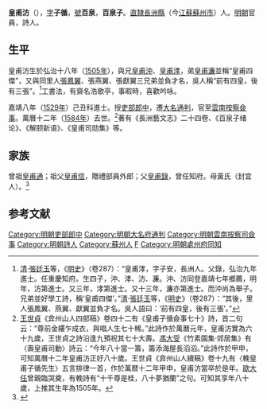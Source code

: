 {{明清人物信息框
| 姓名 = 皇甫汸
| 原名 =
| 圖片名稱= 
| 圖片大小 =
| 圖片說明 = 
| 最高職務 = 雲南按察司僉事
| 國家 = 大明 
| 爵位 =
| 籍貫 = 直隸蘇州府長洲縣
| 族裔 = 
| 字號 = 字子循，號百泉
| 諡號 =
| 出生日期 = 弘治十八年（1505年）
| 出生地點 = 
| 逝世日期 = 萬曆十二年（1584年）
| 逝世地點 =
| 墓葬 =
| 配偶 = 
| 親屬 = 
| 出身 =
* 應天府鄉試第五十六名
* 嘉靖八年己丑科進士出身
| 經歷 =
| 著作 =  
}}
'''皇甫汸'''（{{bd|1505年||1584年|catIdx=H皇甫}}），[[表字|字]]'''子循'''，[[號|號]]'''百泉'''，'''百泉子'''。[[南直隸|直隸]][[長洲縣|長洲縣]]（今[[江蘇|江蘇]][[蘇州市|蘇州市]]）人。[[明朝|明朝]]官員，詩人。

== 生平 ==
皇甫汸生於弘治十八年（[[1505年|1505年]]），與兄[[皇甫沖|皇甫沖]]、[[皇甫涍|皇甫涍]]，弟[[皇甫濂|皇甫濂]]並稱“皇甫四傑”，又與同里人[[張鳳翼_(戲曲)|張鳳翼]]、張燕翼、張獻翼三兄弟並負才名，吳人稱“前有四皇，後有三張”。<ref>[[清|清]]·[[張廷玉|張廷玉]]等，《[[明史|明史]]》（卷287）：“皇甫涍，字子安，長洲人。父錄，弘治九年進士。任重慶知府。生四子，沖、涍、汸、濂。沖、汸同登嘉靖七年鄉薦，明年，汸第進士。又三年，涍第進士。又十三年，濂亦第進士。而沖尚為舉子。兄弟並好學工詩，稱‘皇甫四傑’。”[[清|清]]·[[張廷玉|張廷玉]]等，《[[明史|明史]]》（卷287）：“其後，里人張鳳翼、燕翼、獻翼並負才名。吳人語曰：‘前有四皇，後有三張’。”</ref>工書法，有齋名浩歌亭，事暇時，喜歡吟咏。

嘉靖八年（[[1529年|1529年]]）己丑科進士。授[[吏部|吏部]][[郎中|郎中]]，遷[[大名府|大名]][[通判|通判]]，官至[[雲南|雲南]][[按察|按察]][[僉事|僉事]]。萬曆十二年（[[1584年|1584年]]）去世。<ref>[[王世貞|王世貞]]《弇州山人四部稿》卷四十二有《皇甫子循僉事七十》詩，首二句云：“尊前金縷乍成衣，與唱人生七十稀。”此詩作於萬曆元年，皇甫汸實為六十九歲，王世貞之詩沿逢九預祝其七十大壽。[[馮大受|馮大受]]《竹素園集·郊居集》有〈壽皇甫司動〉詩云：“今年八十當一籌，籌添海屋長滔滔。”此詩作於甲申，可知萬曆十二年皇甫汸正好八十歲。王世貞《弇州山人續稿》卷十九有〈輓皇甫子循先生〉五言排律一首，作於萬暦十二年甲申，皇甫汸當卒於是年。[[歐大任|歐大任]]曾親臨哭奠，有輓詩有“十千尊是桂，八十夢猶蘭”之句。可知其享年八十歲，上推其生年為1505年。</ref>著有《長洲藝文志》二十四卷、《百泉子绪论》、《解颐新语》、《皇甫司勋集》等。

== 家族 ==
曾祖[[皇甫通|皇甫通]]；祖父[[皇甫信|皇甫信]]，贈禮部員外郎；父[[皇甫錄|皇甫錄]]，曾任知府。母黃氏（封宜人）。<ref>{{Cite book|title=天一阁藏明代科举录选刊 登科录 点校本|last=龚延明主编|first=|publisher=宁波出版社|year=2016|isbn=978-7-5526-2320-8|location=宁波|pages=|quote=《天一閣藏明代科舉錄選刊.登科錄》之《嘉靖八年己丑科進士登科錄》}}</ref>

==参考文献==
{{reflist}}

{{start box}}
{{s-off}}
{{s-before|[[梁廉|梁廉]]}}
{{s-title|明朝處州府同知|嘉靖年間}}
{{s-after|[[俞鸞|俞鸞]]}}
{{end box}}

{{並稱|皇甫四傑|[[皇甫沖|皇甫沖]] - [[皇甫涍|皇甫涍]] - '''皇甫汸''' - [[皇甫濂|皇甫濂]]}}
{{嘉靖八年己丑科殿試金榜}}

{{DEFAULTSORT:Huangfu皇甫}}
[[Category:明朝吏部郎中|Category:明朝吏部郎中]]
[[Category:明朝大名府通判|Category:明朝大名府通判]]
[[Category:明朝雲南按察司僉事|Category:明朝雲南按察司僉事]]
[[Category:明朝詩人|Category:明朝詩人]]
[[Category:蘇州人|Category:蘇州人]]
[[Category:皇甫姓|F]]
[[Category:明朝處州府同知|Category:明朝處州府同知]]